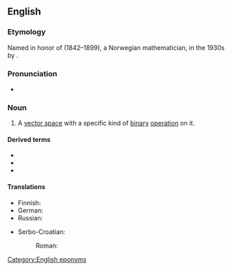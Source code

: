 ==English==
{{wikipedia}}

===Etymology===
Named in honor of {{w|Sophus Lie}} (1842–1899), a Norwegian mathematician, in the 1930s by {{w|Hermann Weyl}}.

===Pronunciation===
* {{IPA|/liː.ældʒɨbɹə/|lang=en}}

===Noun===
{{en-noun}}

# {{lb|en|mathematics}} A [[vector space]] with a specific kind of [[binary]] [[operation]] on it.

====Derived terms====
* {{l|en|Lie bialgebra}}
* {{l|en|Lie coalgebra}}
* {{l|en|Lie superalgebra}}

====Translations====
{{trans-top|vector space}}
* Finnish: {{t|fi|Lien algebra}}
* German: {{t|de|Lie-Algebra}}
* Russian: {{t|ru|а́лгебра Ли|f}}
{{trans-mid}}
* Serbo-Croatian:
*: Roman: {{t|sh|Liejeva algebra|f|sc=Latn}}
{{trans-bottom}}

[[Category:English eponyms]]